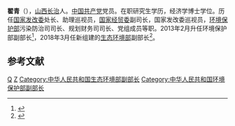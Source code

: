 '''翟青'''（{{bd|1964年|1月||catIdx=Z翟}}），[[山西|山西]][[長治市|长治]]人。[[中国共产党|中国共产党]]党员。在职研究生学历，经济学博士学位。历任[[国家发改委|国家发改委]]处长、助理巡视员，[[国家经贸委|国家经贸委]]副司长，国家发改委巡视员，[[环境保护部|环境保护部]]污染防治司司长、规划财务司司长、党组成员等职。2013年2月升任环境保护部副部长<ref>{{cite web|accessdate=2013-05-01|url=http://news.xinhuanet.com/2013-02/16/c_124348543.htm|title=翟青任环保部党组成员、副部长|publisher=[[新华网|新华网]]|deadurl=yes|archiveurl=https://web.archive.org/web/20150402180425/http://news.xinhuanet.com/2013-02/16/c_124348543.htm|archivedate=2015-04-02}}</ref>，2018年3月任新组建的[[中华人民共和国生态环境部|生态环境部]]副部长<ref>{{cite web |accessdate=2018-04-05 |url=http://www.gov.cn/guowuyuan/2018-04/04/content_5279818.htm |title=国务院任免国家工作人员（4月4日） |publisher=中国政府网 |archive-date=2018-04-05 |archive-url=https://web.archive.org/web/20180405152956/http://www.gov.cn/guowuyuan/2018-04/04/content_5279818.htm |dead-url=no }}</ref>。

==参考文献==
{{reflist|3}}

[[Category:翟姓|Q]]
[[Category:长治人|Z]]
[[Category:中华人民共和国生态环境部副部长|Category:中华人民共和国生态环境部副部长]]
[[Category:中华人民共和国环境保护部副部长|Category:中华人民共和国环境保护部副部长]]